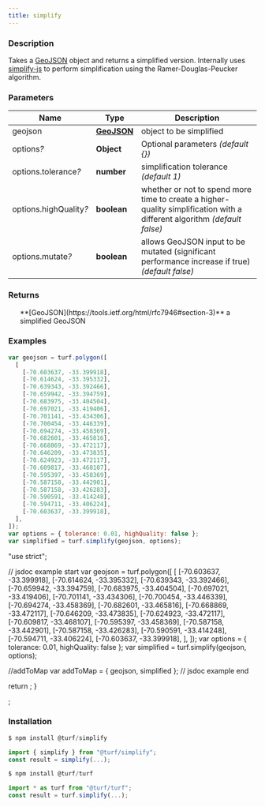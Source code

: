 ```yaml
---
title: simplify
---
```


    
### Description

Takes a [GeoJSON](https://tools.ietf.org/html/rfc7946#section-3) object and returns a simplified version. Internally uses
[simplify-js](http://mourner.github.io/simplify-js/) to perform simplification using the Ramer-Douglas-Peucker algorithm.

### Parameters

| Name                        | Type                                                         | Description                                                                                                              |
| --------------------------- | ------------------------------------------------------------ | ------------------------------------------------------------------------------------------------------------------------ |
| geojson                     | **[GeoJSON](https://tools.ietf.org/html/rfc7946#section-3)** | object to be simplified                                                                                                  |
| options<i>?</i>             | **Object**                                                   | Optional parameters _(default \{})_                                                                                      |
| options.tolerance<i>?</i>   | **number**                                                   | simplification tolerance _(default 1)_                                                                                   |
| options.highQuality<i>?</i> | **boolean**                                                  | whether or not to spend more time to create a higher-quality simplification with a different algorithm _(default false)_ |
| options.mutate<i>?</i>      | **boolean**                                                  | allows GeoJSON input to be mutated (significant performance increase if true) _(default false)_                          |

### Returns

<ul>
  **[GeoJSON](https://tools.ietf.org/html/rfc7946#section-3)** a simplified GeoJSON

</ul>

### Examples

```javascript
var geojson = turf.polygon([
  [
    [-70.603637, -33.399918],
    [-70.614624, -33.395332],
    [-70.639343, -33.392466],
    [-70.659942, -33.394759],
    [-70.683975, -33.404504],
    [-70.697021, -33.419406],
    [-70.701141, -33.434306],
    [-70.700454, -33.446339],
    [-70.694274, -33.458369],
    [-70.682601, -33.465816],
    [-70.668869, -33.472117],
    [-70.646209, -33.473835],
    [-70.624923, -33.472117],
    [-70.609817, -33.468107],
    [-70.595397, -33.458369],
    [-70.587158, -33.442901],
    [-70.587158, -33.426283],
    [-70.590591, -33.414248],
    [-70.594711, -33.406224],
    [-70.603637, -33.399918],
  ],
]);
var options = { tolerance: 0.01, highQuality: false };
var simplified = turf.simplify(geojson, options);
```

  "use strict";

  // jsdoc example start
  var geojson = turf.polygon([
    [
      [-70.603637, -33.399918],
      [-70.614624, -33.395332],
      [-70.639343, -33.392466],
      [-70.659942, -33.394759],
      [-70.683975, -33.404504],
      [-70.697021, -33.419406],
      [-70.701141, -33.434306],
      [-70.700454, -33.446339],
      [-70.694274, -33.458369],
      [-70.682601, -33.465816],
      [-70.668869, -33.472117],
      [-70.646209, -33.473835],
      [-70.624923, -33.472117],
      [-70.609817, -33.468107],
      [-70.595397, -33.458369],
      [-70.587158, -33.442901],
      [-70.587158, -33.426283],
      [-70.590591, -33.414248],
      [-70.594711, -33.406224],
      [-70.603637, -33.399918],
    ],
  ]);
  var options = { tolerance: 0.01, highQuality: false };
  var simplified = turf.simplify(geojson, options);

  //addToMap
  var addToMap = { geojson, simplified };
  // jsdoc example end

  return <ExampleMap addToMap={addToMap} />;
}

<Map0 />;

### Installation

```javascript
$ npm install @turf/simplify

import { simplify } from "@turf/simplify";
const result = simplify(...);
```

```javascript
$ npm install @turf/turf

import * as turf from "@turf/turf";
const result = turf.simplify(...);
```

